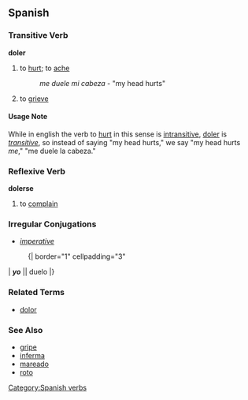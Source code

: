==Spanish==
=== Transitive Verb===
[[Category:Spanish verbs]]
'''doler'''
#to [[hurt]]; to [[ache]]
#: ''me duele mi cabeza'' - "my head hurts"
# to [[grieve]]

==== Usage Note ====
While in english the verb to [[hurt]] in this sense is [[intransitive]], [[doler]] is ''[[transitive]]'', so instead of saying "my head hurts," we say "my head hurts ''me''," "me duele la cabeza."  

=== Reflexive Verb ===
<!-- This should be in [[dolerse]] -->
'''dolerse'''
# to [[complain]]

=== Irregular Conjugations ===
{{Pret_indic_2nd_o-ue|d|l}}
{{Pres_subj_2nd_o-ue|d|l}}
*''[[imperative]]''
:{| border="1" cellpadding="3"
| '''''yo''''' || duelo
|}

=== Related Terms ===
*[[dolor]]

=== See Also ===
*[[gripe]]
*[[inferma]]
*[[mareado]]
*[[roto]]